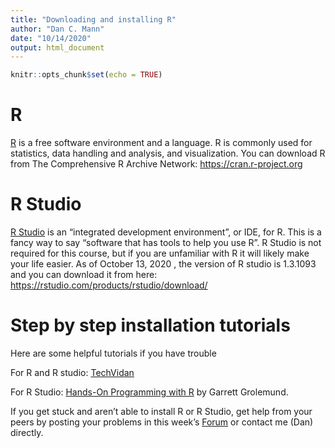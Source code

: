 ---
title: "Downloading and installing R"
author: "Dan C. Mann"
date: "10/14/2020"
output: html_document
---

```{r setup, include=FALSE}
knitr::opts_chunk$set(echo = TRUE)
```

# R

[R](https://cran.r-project.org) is a free software environment and a language. R is commonly used for statistics, data handling and analysis, and visualization. You can download R from The Comprehensive R Archive Network: <https://cran.r-project.org>

# R Studio

[R Studio](https://rstudio.com/products/rstudio/download/) is an "integrated development environment", or IDE, for R. This is a fancy way to say "software that has tools to help you use R". R Studio is not required for this course, but if you are unfamiliar with R it will likely make your life easier. As of October 13, 2020 , the version of R studio is 1.3.1093 and you can download it from here: <https://rstudio.com/products/rstudio/download/>

# Step by step installation tutorials

Here are some helpful tutorials if you have trouble

For R and R studio: [TechVidan](https://techvidvan.com/tutorials/install-r/)

For R Studio: [Hands-On Programming with R](https://rstudio-education.github.io/hopr/starting.html) by Garrett Grolemund.

If you get stuck and aren't able to install R or R Studio, get help from your peers by posting your problems in this week's [Forum](https://moodle.univie.ac.at/mod/forum/view.php?id=6129181) or contact me (Dan) directly.
